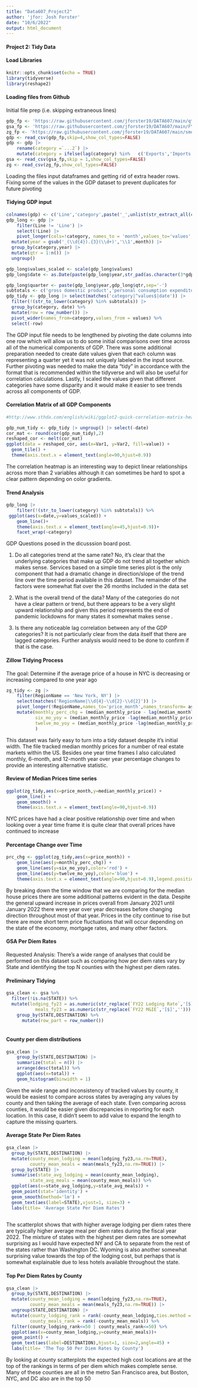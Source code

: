 ```yaml
---
title: "Data607_Project2"
author: 'jfor: Josh Forster'
date: "10/6/2022"
output: html_document
---
```



#### Project 2: Tidy Data

#### Load Libraries

```r
knitr::opts_chunk$set(echo = TRUE)
library(tidyverse)
library(reshape2)
```



#### Loading files from Github

Initial file prep (i.e. skipping extraneous lines)
```r
gdp_fp <- 'https://raw.githubusercontent.com/jforster19/DATA607/main/qtrly_gdp%2001.2020%20-%2006.2022.csv'
gsa_fp <- 'https://raw.githubusercontent.com/jforster19/DATA607/main/FY2022_PerDiemMasterRatesFile.csv'
zg_fp <- 'https://raw.githubusercontent.com/jforster19/DATA607/main/smooth_monthly_median_price%2012.2018%20-%2008.2022.csv'
gdp <- read_csv(gdp_fp,skip=4,show_col_types=FALSE)
gdp <- gdp |>
    rename(category =`...2`) |>
    mutate(category = ifelse(lag(category) %in%   c('Exports','Imports'),paste(lag(category),category,sep='_'),ifelse(lag(category,n=2) %in% c('Exports','Imports'),paste(lag(category,n=2),category,sep='_'),category)))
gsa <- read_csv(gsa_fp,skip = 1,show_col_types=FALSE)
zg <- read_csv(zg_fp,show_col_types=FALSE)
```

Loading the files input dataframes and getting rid of extra header rows. Fixing some of the values in the GDP dataset to prevent duplicates for future pivoting

#### Tidying GDP input

```r
colnames(gdp) <- c('Line','category',paste('_',unlist(str_extract_all(colnames(gdp),'\\d.+')),sep=''))
gdp_long <- gdp |>
    filter(Line != 'Line') |>
    select(!Line) |>
    pivot_longer(cols=!category, names_to = 'month',values_to='values',values_transform = as.numeric) |>
  mutate(year = gsub('_(\\d{4}).{3}(\\d+)','\\1',month)) |>
  group_by(category,year) |>
  mutate(qtr = 1:n()) |>
  ungroup()

gdp_long$values_scaled <- scale(gdp_long$values)
gdp_long$date <- as.Date(paste(gdp_long$year,str_pad(as.character(3*gdp_long$qtr),width=2,side='left',pad='0'),01,sep='-'))

gdp_long$quarter <- paste(gdp_long$year,gdp_long$qtr,sep='-')
subtotals <- c('gross domestic product','personal consumption expenditures','gross private domestic investment','goods','fixed investment','nonresidential','exports','imports','government consumption expenditures and gross investment','federal','net exports of goods and services')
gdp_tidy <- gdp_long |> select(matches('category|^values$|date')) |>
  filter(!(str_to_lower(category) %in% subtotals)) |>
  group_by(category, date) %>%
  mutate(row = row_number()) |>
  pivot_wider(names_from=category,values_from = values) %>%
  select(-row)
```

The GDP input file needs to be lengthened by pivoting the date columns into one row which will allow us to do some initial comparisons over time across all of the numerical components of GDP. There was some additional preparation needed to create date values given that each column was representing a quarter yet it was not uniquely labeled in the input source. Further pivoting was needed to make the data "tidy" in accordance with the format that is recommended within the tidyverse and will also be useful for correlation calculations. Lastly, I scaled the values given that different categories have some disparity and it would make it easier to see trends across all components of GDP.

#### Correlation Matrix of all GDP Components

```r
#http://www.sthda.com/english/wiki/ggplot2-quick-correlation-matrix-heatmap-r-software-and-data-visualization

gdp_num_tidy <- gdp_tidy |> ungroup() |> select(-date)
cor_mat <- round(cor(gdp_num_tidy),2)
reshaped_cor <- melt(cor_mat)
ggplot(data = reshaped_cor, aes(x=Var1, y=Var2, fill=value)) + 
  geom_tile() +
  theme(axis.text.x = element_text(angle=90,hjust=0.9))
```

The correlation heatmap is an interesting way to depict linear relationships across more than 2 variables although it can sometimes be hard to spot a clear pattern depending on color gradients.

#### Trend Analysis

```r
gdp_long |>
    filter(!(str_to_lower(category) %in% subtotals)) %>%
 ggplot(aes(x=date,y=values_scaled)) +
    geom_line()+
    theme(axis.text.x = element_text(angle=45,hjust=0.9))+
    facet_wrap(~category)
```

GDP Questions posed in the dicusssion board post.

1. Do all categories trend at the same rate? No, it's clear that the underlying categories that make up GDP do not trend all together which makes sense. Services based on a simple time series plot is the only component that had a dramatic change in direction/slope of the trend line over the time period available in this dataset. The remainder of the factors were somewhat flat over the 26 months included in the data set

2. What is the overall trend of the data? Many of the categories do not have a clear pattern or trend, but there appears to be a very slight upward relationship and given this period represents the end of pandemic lockdowns for many states it somewhat makes sense
.
3. Is there any noticeable lag correlation between any of the GDP categories? It is not particularly clear from the data itself that there are lagged categories. Further analysis would need to be done to confirm if that is the case.


#### Zillow Tidying Process

The goal: Determine if the average price of a house in NYC is decreasing or increasing compared to one year ago

```r
zg_tidy <- zg |>
    filter(RegionName == 'New York, NY') |>
    select(matches('RegionName|\\d{4}-\\d{2}-\\d{2}')) |>
    pivot_longer(!RegionName,names_to='price_month',names_transform= as.Date, values_to='median_monthly_price') |>
    mutate(monthly_perc_chg = (median_monthly_price - lag(median_monthly_price))/lag(median_monthly_price),
           six_mo_yoy = (median_monthly_price -lag(median_monthly_price,n=6,order_by=price_month))/lag(median_monthly_price,n=6,order_by=price_month),
           twelve_mo_yoy = (median_monthly_price -lag(median_monthly_price,n=12,order_by=price_month))/lag(median_monthly_price,n=12,order_by=price_month)
           )
```

This dataset was fairly easy to turn into a tidy dataset despite it's initial width. The file tracked median monthly prices for a number of real estate markets within the US. Besides one year time frames I also calculated monthly, 6-month, and 12-month year over year percentage changes to provide an interesting alternative statistic.

#### Review of Median Prices time series

```r
ggplot(zg_tidy,aes(x=price_month,y=median_monthly_price)) +
    geom_line() +
    geom_smooth() +
    theme(axis.text.x = element_text(angle=90,hjust=0.9))
```

NYC prices have had a clear positive relationship over time and when looking over a year time frame it is quite clear that overall prices have continued to increase

#### Percentage Change over Time

```r
prc_chg <- ggplot(zg_tidy,aes(x=price_month)) +
    geom_line(aes(y=monthly_perc_chg)) +
    geom_line(aes(y=six_mo_yoy),color='red') +
    geom_line(aes(y=twelve_mo_yoy),color='blue') + 
    theme(axis.text.x = element_text(angle=90,hjust=0.9),legend.position="top")
```

By breaking down the time window that we are comparing for the median house prices there are some additional patterns evident in the data. Despite the general upward increase in prices overall from January 2021 until January 2022 there were year over year decreases before changing direction throughout most of that year. Prices in the city continue to rise but there are more short term price fluctuations that will occur depending on the state of the economy, mortgage rates, and many other factors.


#### GSA Per Diem Rates

Requested Analysis: There's a wide range of analyses that could be performed on this dataset such as comparing how per diem rates vary by State and identifying the top N counties with the highest per diem rates.

#### Preliminary Tidying

```r
gsa_clean <- gsa %>%
  filter(!is.na(STATE)) %>%
  mutate(lodging_fy23 = as.numeric(str_replace(`FY22 Lodging Rate`,'[$]','')),
           meals_fy23 = as.numeric(str_replace(`FY22 M&IE`,'[$]',''))) %>%
    group_by(STATE,DESTINATION) %>%
      mutate(row_part = row_number())
    
```


#### County per diem distributions

```r
gsa_clean |>
    group_by(STATE,DESTINATION) |>
    summarize(total = n()) |>
    arrange(desc(total)) %>%
    ggplot(aes(x=total)) +
    geom_histogram(binwidth = 1)
```

Given the wide range and inconsistency of tracked values by county, it would be easiest to compare across states by averaging any values by county and then taking the average of each state. Even comparing across counties, it would be easier given discrepancies in reporting for each location. In this case, it didn't seem to add value to expand the length to capture the missing quarters.

#### Average State Per Diem Rates

```r
gsa_clean |>
  group_by(STATE,DESTINATION) |>
  mutate(county_mean_lodging = mean(lodging_fy23,na.rm=TRUE),
         county_mean_meals = mean(meals_fy23,na.rm=TRUE)) |>
  group_by(STATE) |>
  summarise(state_avg_lodging = mean(county_mean_lodging),
         state_avg_meals = mean(county_mean_meals)) %>%
  ggplot(aes(x=state_avg_lodging,y=state_avg_meals)) +
  geom_point(stat='identity') +
  geom_smooth(method='lm') +
  geom_text(aes(label=STATE),vjust=1, size=3) +
  labs(title= 'Average State Per Diem Rates')
  
```

The scatterplot shows that with higher average lodging per diem rates there are typically higher average meal per diem rates during the fiscal year 2022. The mixture of states with the highest per diem rates are somewhat surprising as I would have expected NY and CA to separate from the rest of the states rather than Washington DC. Wyoming is also another somewhat surprising value towards the top of the lodging cost, but perhaps that is somewhat explainable due to less hotels available throughout the state.

#### Top Per Diem Rates by County

```r
gsa_clean |>
  group_by(STATE,DESTINATION) |>
  mutate(county_mean_lodging = mean(lodging_fy23,na.rm=TRUE),
         county_mean_meals = mean(meals_fy23,na.rm=TRUE)) |>
  ungroup(STATE,DESTINATION) |>
  mutate(county_lodging_rank = rank(-county_mean_lodging,ties.method = ),
         county_meals_rank = rank(-county_mean_meals)) %>%
  filter(county_lodging_rank<=50 | county_meals_rank<=50) %>%
  ggplot(aes(x=county_mean_lodging,y=county_mean_meals))+
  geom_point() +
  geom_text(aes(label=DESTINATION),hjust=1, size=2,angle=45) +
  labs(title= 'The Top 50 Per Diem Rates by County')

```

By looking at county scatterplots the expected high cost locations are at the top of the rankings in terms of per diem which makes complete sense. Many of these counties are all in the metro San Francisco area, but Boston, NYC, and DC also are in the top 50
